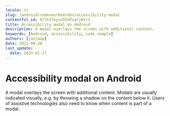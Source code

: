 ```yaml
---
locale: nl
slug: /android/codevoorbeelden/accessibility-modal
contentful_id: 6f7kZ7eyuzD1UPsqtjM1r1
title: Accessibility modal on Android
description: A modal overlays the screen with additional content.
keywords: [Android, accessibility, code sample]
authors: [janjaap]
date: 2022-09-20
last_update:
  date: 2023-01-17
---
```


# Accessibility modal on Android

A modal overlays the screen with additional content. Modals are usually indicated visually, e.g. by throwing a shadow on the content below it. Users of assistive technologies also need to know when content is part of a modal.

<CodeSample id="accessibility-modal" platform="android" locale="nl"/>
